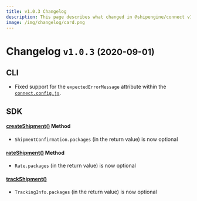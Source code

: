 ```yaml
---
title: v1.0.3 Changelog
description: This page describes what changed in @shipengine/connect v1.0.3
image: /img/changelog/card.png
---
```


Changelog `v1.0.3` <small>(2020-09-01)</small>
=========================================================


CLI
---------------------------------------

- Fixed support for the `expectedErrorMessage` attribute within the [`connect.config.js`](../docs/testing/config).



SDK
---------------------------------------

#### [createShipment()](../docs/v1/reference/methods/create-shipment.mdx) Method
  - `ShipmentConfirmation.packages` (in the return value) is now optional

####  [rateShipment()](../docs/v1/reference/methods/rate-shipment.mdx) Method
  - `Rate.packages` (in the return value) is now optional

#### [trackShipment()](../docs/v1/reference/methods/track-shipment.mdx)
  - `TrackingInfo.packages` (in the return value) is now optional
